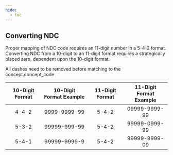 ```yaml
---
hide:
  - toc
---
```


## Converting NDC

Proper mapping of NDC code requires an 11-digit number in a 5-4-2 format. Converting NDC from a 10-digit to an 11-digit format requires a strategically placed zero, dependent upon the 10-digit format. 

All dashes need to be removed before matching to the concept.concept_code



|     10-Digit Format     |     10-Digit Format Example   |      11-Digit Format    |    11-Digit Format Example   |  
| :---------------------: | :---------------------------: | :---------------------: | :--------------------------: |
|          4-4-2          |         9999-9999-99          |          5-4-2          |        09999-9999-99         |
|          5-3-2          |         99999-999-99          |          5-4-2          |        99999-0999-99         |
|          5-4-1          |         99999-9999-9          |          5-4-2          |        99999-9999-09         |
